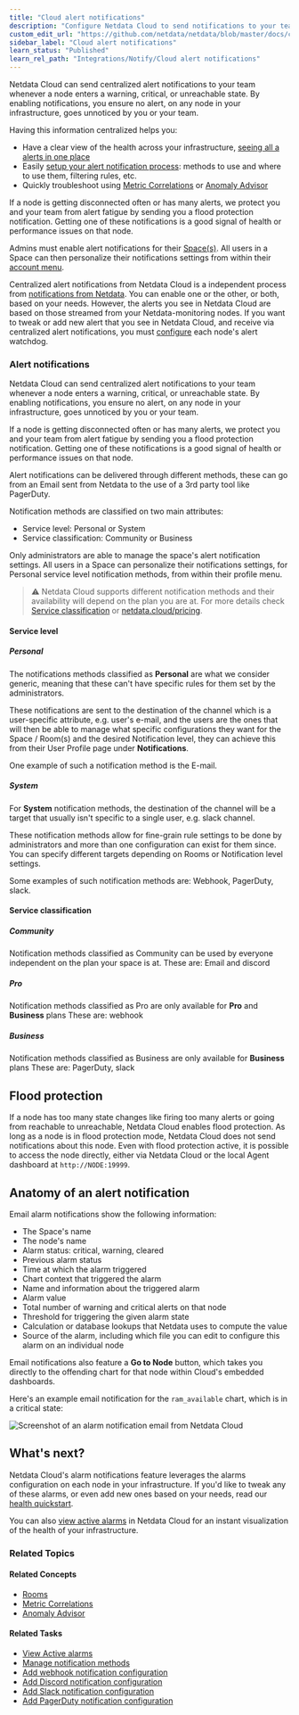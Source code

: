 ```yaml
---
title: "Cloud alert notifications"
description: "Configure Netdata Cloud to send notifications to your team whenever any node on your infrastructure triggers an alert threshold."
custom_edit_url: "https://github.com/netdata/netdata/blob/master/docs/cloud/alerts-notifications/notifications.md"
sidebar_label: "Cloud alert notifications"
learn_status: "Published"
learn_rel_path: "Integrations/Notify/Cloud alert notifications"
---
```



Netdata Cloud can send centralized alert notifications to your team whenever a node enters a warning, critical, or
unreachable state. By enabling notifications, you ensure no alert, on any node in your infrastructure, goes unnoticed by
you or your team.

Having this information centralized helps you:
* Have a clear view of the health across your infrastructure, [seeing all a alerts in one place](https://github.com/netdata/netdata/blob/master/docs/cloud/alerts-notifications/view-active-alerts.md)
* Easily [setup your alert notification process](https://github.com/netdata/netdata/blob/master/docs/cloud/alerts-notifications/manage-notification-methods.md): 
methods to use and where to use them, filtering rules, etc.
* Quickly troubleshoot using [Metric Correlations](https://github.com/netdata/netdata/blob/master/docs/cloud/insights/metric-correlations.md)
or [Anomaly Advisor](https://github.com/netdata/netdata/blob/master/docs/cloud/insights/anomaly-advisor.md)

If a node is getting disconnected often or has many alerts, we protect you and your team from alert fatigue by sending
you a flood protection notification. Getting one of these notifications is a good signal of health or performance issues
on that node.

Admins must enable alert notifications for their [Space(s)](https://github.com/netdata/netdata/blob/master/docs/cloud/alerts-notifications/manage-notification-methods.md#manage-space-notification-settings). All users in a
Space can then personalize their notifications settings from within their [account
menu](https://github.com/netdata/netdata/blob/master/docs/cloud/alerts-notifications/#manage-user-notification-settings).

<Callout type="notice">

Centralized alert notifications from Netdata Cloud is a independent process from [notifications from
Netdata](https://github.com/netdata/netdata/blob/master/docs/monitor/enable-notifications.md). You can enable one or the other, or both, based on your needs. However,
the alerts you see in Netdata Cloud are based on those streamed from your Netdata-monitoring nodes. If you want to tweak
or add new alert that you see in Netdata Cloud, and receive via centralized alert notifications, you must
[configure](https://github.com/netdata/netdata/blob/master/docs/monitor/configure-alarms.md) each node's alert watchdog.

</Callout>

### Alert notifications

Netdata Cloud can send centralized alert notifications to your team whenever a node enters a warning, critical, or unreachable state. By enabling notifications, 
you ensure no alert, on any node in your infrastructure, goes unnoticed by you or your team.

If a node is getting disconnected often or has many alerts, we protect you and your team from alert fatigue by sending you a flood protection notification. 
Getting one of these notifications is a good signal of health or performance issues on that node.

Alert notifications can be delivered through different methods, these can go from an Email sent from Netdata to the use of a 3rd party tool like PagerDuty.

Notification methods are classified on two main attributes:
* Service level: Personal or System
* Service classification: Community or Business

Only administrators are able to manage the space's alert notification settings.
All users in a Space can personalize their notifications settings, for Personal service level notification methods, from within their profile menu.

> ⚠️ Netdata Cloud supports different notification methods and their availability will depend on the plan you are at.
> For more details check [Service classification](#service-classification) or [netdata.cloud/pricing](https://www.netdata.cloud/pricing).

#### Service level

##### Personal

The notifications methods classified as **Personal** are what we consider generic, meaning that these can't have specific rules for them set by the administrators.

These notifications are sent to the destination of the channel which is a user-specific attribute, e.g. user's e-mail, and the users are the ones that will then be able to
manage what specific configurations they want for the Space / Room(s) and the desired Notification level, they can achieve this from their User Profile page under 
**Notifications**.

One example of such a notification method is the E-mail.

##### System

For **System** notification methods, the destination of the channel will be a target that usually isn't specific to a single user, e.g. slack channel.

These notification methods allow for fine-grain rule settings to be done by administrators and more than one configuration can exist for them since. You can specify 
different targets depending on Rooms or Notification level settings.

Some examples of such notification methods are: Webhook, PagerDuty, slack.

#### Service classification

##### Community

Notification methods classified as Community can be used by everyone independent on the plan your space is at.
These are: Email and discord

##### Pro

Notification methods classified as Pro are only available for **Pro** and **Business** plans
These are: webhook

##### Business

Notification methods classified as Business are only available for **Business** plans
These are: PagerDuty, slack

## Flood protection

If a node has too many state changes like firing too many alerts or going from reachable to unreachable, Netdata Cloud
enables flood protection. As long as a node is in flood protection mode, Netdata Cloud does not send notifications about
this node. Even with flood protection active, it is possible to access the node directly, either via Netdata Cloud or
the local Agent dashboard at `http://NODE:19999`.

## Anatomy of an alert notification

Email alarm notifications show the following information:

- The Space's name
- The node's name
- Alarm status: critical, warning, cleared
- Previous alarm status
- Time at which the alarm triggered
- Chart context that triggered the alarm
- Name and information about the triggered alarm
- Alarm value
- Total number of warning and critical alerts on that node
- Threshold for triggering the given alarm state
- Calculation or database lookups that Netdata uses to compute the value
- Source of the alarm, including which file you can edit to configure this alarm on an individual node

Email notifications also feature a **Go to Node** button, which takes you directly to the offending chart for that node
within Cloud's embedded dashboards.

Here's an example email notification for the `ram_available` chart, which is in a critical state:

![Screenshot of an alarm notification email from Netdata Cloud](https://user-images.githubusercontent.com/1153921/87461878-e933c480-c5c3-11ea-870b-affdb0801854.png)

## What's next?

Netdata Cloud's alarm notifications feature leverages the alarms configuration on each node in your infrastructure. If
you'd like to tweak any of these alarms, or even add new ones based on your needs, read our [health
quickstart](https://github.com/netdata/netdata/blob/master/docs/monitor/configure-alarms.md).

You can also [view active alarms](https://github.com/netdata/netdata/blob/master/docs/cloud/alerts-notifications/view-active-alerts.md) in Netdata Cloud for an instant
visualization of the health of your infrastructure.

### Related Topics

#### **Related Concepts**
- [Rooms](https://github.com/netdata/netdata/blob/master/docs/cloud/war-rooms.md)
- [Metric Correlations](https://github.com/netdata/netdata/blob/master/docs/cloud/insights/metric-correlations.md)
- [Anomaly Advisor](https://github.com/netdata/netdata/blob/master/docs/cloud/insights/anomaly-advisor.md)

#### Related Tasks
- [View Active alarms](https://github.com/netdata/netdata/blob/master/docs/cloud/alerts-notifications/view-active-alerts.md)
- [Manage notification methods](https://github.com/netdata/netdata/blob/master/docs/cloud/alerts-notifications/manage-notification-methods.md)
- [Add webhook notification configuration](https://github.com/netdata/netdata/blob/master/docs/cloud/alerts-notifications/add-webhook-notification-configuration.md)
- [Add Discord notification configuration](https://github.com/netdata/netdata/blob/master/docs/cloud/alerts-notifications/add-discord-notification.md)
- [Add Slack notification configuration](https://github.com/netdata/netdata/blob/master/docs/cloud/alerts-notifications/add-slack-notification-configuration.md)
- [Add PagerDuty notification configuration](https://github.com/netdata/netdata/blob/master/docs/cloud/alerts-notifications/add-pagerduty-notification-configuration.md)
